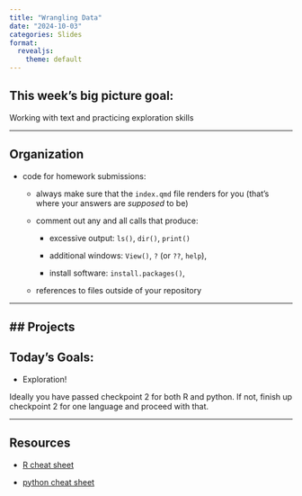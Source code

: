 ```yaml
---
title: "Wrangling Data"
date: "2024-10-03"
categories: Slides
format: 
  revealjs:
    theme: default
---
```



## This week's big picture goal:

Working with text and practicing exploration skills

---

## Organization

- code for homework submissions: 
  
  - always make sure that the `index.qmd` file renders for you (that's where your answers are *supposed* to be)

  - comment out any and all calls that produce: 
    
      - excessive output: `ls()`, `dir()`, `print()`
  
      - additional windows: `View()`, `?` (or `??`, `help`), 
      
      - install software: `install.packages()`,  
  
  - references to files outside of your repository

---

## Projects
---

## Today's Goals:


- Exploration!


Ideally you have passed checkpoint 2 for both R and python. If not, finish up checkpoint 2 for one language and proceed with that.



----

## Resources

- [R cheat sheet](https://srvanderplas.github.io/stat-computing-r-python/files/Short-refcard.pdf)

- [python cheat sheet](https://srvanderplas.github.io/stat-computing-r-python/files/Python3_reference_cheat_sheet.pdf)





